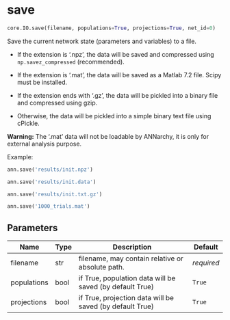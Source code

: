 # save { #ANNarchy.core.IO.save }

```python
core.IO.save(filename, populations=True, projections=True, net_id=0)
```

Save the current network state (parameters and variables) to a file.

* If the extension is '.npz', the data will be saved and compressed using `np.savez_compressed` (recommended).

* If the extension is '.mat', the data will be saved as a Matlab 7.2 file. Scipy must be installed.

* If the extension ends with '.gz', the data will be pickled into a binary file and compressed using gzip.

* Otherwise, the data will be pickled into a simple binary text file using cPickle.

**Warning:** The '.mat' data will not be loadable by ANNarchy, it is only for external analysis purpose.

Example:

```python
ann.save('results/init.npz')

ann.save('results/init.data')

ann.save('results/init.txt.gz')

ann.save('1000_trials.mat')
```

## Parameters {.doc-section .doc-section-parameters}

| Name        | Type   | Description                                              | Default    |
|-------------|--------|----------------------------------------------------------|------------|
| filename    | str    | filename, may contain relative or absolute path.         | _required_ |
| populations | bool   | if True, population data will be saved (by default True) | `True`     |
| projections | bool   | if True, projection data will be saved (by default True) | `True`     |